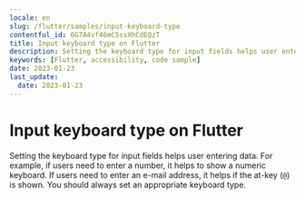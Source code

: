 ```yaml
---
locale: en
slug: /flutter/samples/input-keyboard-type
contentful_id: 6G7A4vf46mC5ssXhCdEQzT
title: Input keyboard type on Flutter
description: Setting the keyboard type for input fields helps user entering data.
keywords: [Flutter, accessibility, code sample]
date: 2023-01-23
last_update:
  date: 2023-01-23
---
```


# Input keyboard type on Flutter

Setting the keyboard type for input fields helps user entering data. For example, if users need to enter a number, it helps to show a numeric keyboard. If users need to enter an e-mail address, it helps if the at-key (`@`) is shown. You should always set an appropriate keyboard type.

<CodeSample id="input-keyboard-type" framework="flutter" locale="en"/>
